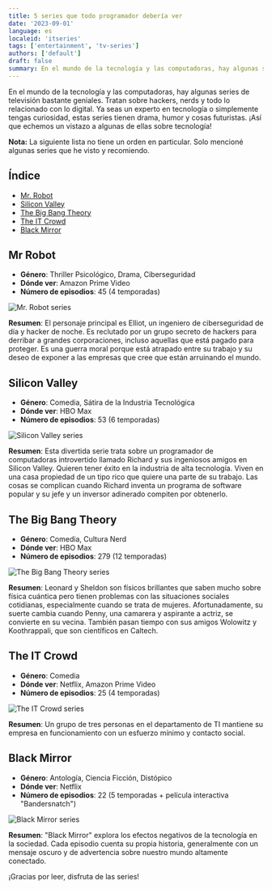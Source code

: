 ```yaml
---
title: 5 series que todo programador debería ver
date: '2023-09-01'
language: es
localeid: 'itseries'
tags: ['entertainment', 'tv-series']
authors: ['default']
draft: false
summary: En el mundo de la tecnología y las computadoras, hay algunas series de televisión bastante geniales. Tratan sobre hackers, nerds y todo lo relacionado con lo digital. Ya seas un experto en tecnología o simplemente tengas curiosidad, estas series tienen drama, humor y cosas futuristas. ¡Así que echemos un vistazo a algunas de ellas sobre tecnología!
---
```


En el mundo de la tecnología y las computadoras, hay algunas series de televisión bastante geniales. Tratan sobre hackers, nerds y todo lo relacionado con lo digital. Ya seas un experto en tecnología o simplemente tengas curiosidad, estas series tienen drama, humor y cosas futuristas. ¡Así que echemos un vistazo a algunas de ellas sobre tecnología!

__Nota:__ La siguiente lista no tiene un orden en particular. Solo mencioné algunas series que he visto y recomiendo.

## Índice

* [Mr. Robot](#mr-robot)
* [Silicon Valley](#silicon-valley)
* [The Big Bang Theory](#the-big-bang-theory)
* [The IT Crowd](#the-it-crowd)
* [Black Mirror](#black-mirror)

## Mr Robot

* __Género__: Thriller Psicológico, Drama, Ciberseguridad
* __Dónde ver__: Amazon Prime Video
* __Número de episodios__: 45 (4 temporadas)

<div className="flex justify-center">
  <div className="w-full max-w-screen-md overflow-hidden">
    <img
      src="/static/images/2023-09-01-programming-series/2023-09-01-mr_robot.jpg"
      alt="Mr. Robot series"
      className="mx-auto"
    />
  </div>
</div>

__Resumen__: El personaje principal es Elliot, un ingeniero de ciberseguridad de día y hacker de noche. Es reclutado por un grupo secreto de hackers para derribar a grandes corporaciones, incluso aquellas que está pagado para proteger. Es una guerra moral porque está atrapado entre su trabajo y su deseo de exponer a las empresas que cree que están arruinando el mundo.

## Silicon Valley

* __Género__: Comedia, Sátira de la Industria Tecnológica
* __Dónde ver__: HBO Max
* __Número de episodios__: 53 (6 temporadas)

<div className="flex justify-center">
  <div className="w-full max-w-screen-md overflow-hidden">
    <img
      src="/static/images/2023-09-01-programming-series/2023-09-01-silicon-valley.webp"
      alt="Silicon Valley series"
      className="mx-auto"
    />
  </div>
</div>

__Resumen__: Esta divertida serie trata sobre un programador de computadoras introvertido llamado Richard y sus ingeniosos amigos en Silicon Valley. Quieren tener éxito en la industria de alta tecnología. Viven en una casa propiedad de un tipo rico que quiere una parte de su trabajo. Las cosas se complican cuando Richard inventa un programa de software popular y su jefe y un inversor adinerado compiten por obtenerlo.

## The Big Bang Theory

* __Género__: Comedia, Cultura Nerd
* __Dónde ver__: HBO Max
* __Número de episodios__: 279 (12 temporadas)


<div className="flex justify-center">
  <div className="w-full max-w-screen-md overflow-hidden">
    <img
      src="/static/images/2023-09-01-programming-series/2023-09-01-the-big-bang-theory.jpg"
      alt="The Big Bang Theory series"
      className="mx-auto"
    />
  </div>
</div>


__Resumen__: Leonard y Sheldon son físicos brillantes que saben mucho sobre física cuántica pero tienen problemas con las situaciones sociales cotidianas, especialmente cuando se trata de mujeres. Afortunadamente, su suerte cambia cuando Penny, una camarera y aspirante a actriz, se convierte en su vecina. También pasan tiempo con sus amigos Wolowitz y Koothrappali, que son científicos en Caltech.

## The IT Crowd

* __Género__: Comedia
* __Dónde ver__: Netflix, Amazon Prime Video
* __Número de episodios__: 25 (4 temporadas)

<div className="flex justify-center">
  <div className="w-full max-w-screen-md overflow-hidden">
    <img
      src="/static/images/2023-09-01-programming-series/2023-09-01-the-it-crowd.jpg"
      alt="The IT Crowd series"
      className="mx-auto"
    />
  </div>
</div>

__Resumen__: Un grupo de tres personas en el departamento de TI mantiene su empresa en funcionamiento con un esfuerzo mínimo y contacto social.

## Black Mirror

* __Género__: Antología, Ciencia Ficción, Distópico
* __Dónde ver__: Netflix
* __Número de episodios__: 22 (5 temporadas + película interactiva "Bandersnatch")

<div className="flex justify-center">
  <div className="w-full max-w-screen-md overflow-hidden">
    <img
      src="/static/images/2023-09-01-programming-series/2023-09-01-black-mirror.jpg"
      alt="Black Mirror series"
      className="mx-auto"
    />
  </div>
</div>


__Resumen__: "Black Mirror" explora los efectos negativos de la tecnología en la sociedad. Cada episodio cuenta su propia historia, generalmente con un mensaje oscuro y de advertencia sobre nuestro mundo altamente conectado.

¡Gracias por leer, disfruta de las series!
